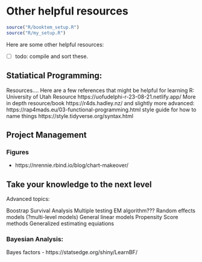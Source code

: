 # Other helpful resources {#sec-resources}

```r
source("R/booktem_setup.R")
source("R/my_setup.R")
```

Here are some other helpful resources:

-   [ ] todo: compile and sort these.


## Statiatical Programming: 

Resources…. Here are a few references that might be helpful for learning R:
University of Utah Resource https://uofudelphi-r-23-08-21.netlify.app/
More in depth resource/book https://r4ds.hadley.nz/
and slightly more advanced: https://rap4mads.eu/03-functional-programming.html
style guide for how to name things https://style.tidyverse.org/syntax.html





## Project Management

### Figures

- https://nrennie.rbind.io/blog/chart-makeover/ 




## Take your knowledge to the next level

Advanced topics: 

Boostrap
Survival Analysis 
Multiple testing
EM algorithm???
Random effects models (?multi-level models)
General linear models
Propensity Score methods
Generalized estimating equiations




### Bayesian Analysis: 



Bayes factors - https://statsedge.org/shiny/LearnBF/ 
